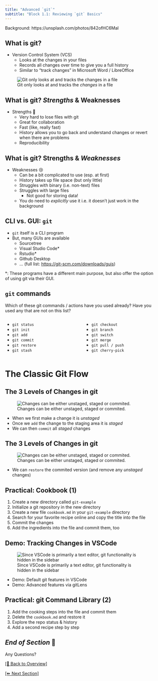 ```yaml
---
title: "Advanced `git`"
subtitle: "Block 1.1: Reviewing `git` Basics"
---
```


::: attribution
Background: https://unsplash.com/photos/842ofHC6MaI
:::

## What is git?

- Version Control System (VCS)
  - Looks at the changes in your files
  - Records all changes over time to give you a full history
  - Similar to "track changes" in Microsoft Word / LibreOffice

::: {.fragment}

![Git only looks at and tracks the *changes* in a file](images/carpentries/play-changes.svg)

:::

## What is git? *Strengths* & Weaknesses

- Strengths 💪
  - Very hard to lose files with git
  - Great for collaboration
  - Fast (like, really fast)
  - History allows you to go back and understand changes or revert when there are problems
  - Reproducibility

## What is git? Strengths & *Weaknesses*

- Weaknesses 😢
  - Can be a bit complicated to use (esp. at first)
  - History takes up file space (but only little)
  - Struggles with binary (i.e. non-text) files
  - Struggles with large files
    - Not good for storing data!
  - You do need to *explicitly* use it i.e. it doesn't just work in the background

## CLI vs. GUI: `git`

- `git` itself is a CLI program
- But, many GUIs are available
  - Sourcetree
  - Visual Studio Code*
  - Rstudio*
  - Github Desktop
  - ... (full list: <https://git-scm.com/downloads/guis>)

::: {.fragment}

*: These programs have a different main purpose, but also offer the option of using git via their GUI.

:::

## `git` commands  {background-color="black"}

Which of these git commands / actions have you used already? Have you used any that are not on this list?

:::: {.columns}

::: {.column width="50%"}
- `git status`
- `git init`
- `git add`
- `git commit`
- `git restore`
- `git stash`
:::

::: {.column width="50%"}
- `git checkout`
- `git branch`
- `git switch`
- `git merge`
- `git pull / push`
- `git cherry-pick`
:::

::::

# The Classic Git Flow

## The 3 Levels of Changes in git

![Changes can be either unstaged, staged or commited.](images/drawings/git-areas.png)

- When we first make a change it is *unstaged*
- Once we `add` the change to the staging area it is *staged*
- We can then `commit` all *staged* changes


## The 3 Levels of Changes in git

![Changes can be either unstaged, staged or commited.](images/drawings/git-areas.png)

::: {.nonincremental}
- We can `restore` the commited version (and remove any *unstaged* changes)
:::

## Practical: Cookbook (1) {background-color="black"}

1. Create a new directory called `git-example`
2. Initialize a git repository in the new directory
3. Create a new file `cookbook.md` in your `git-example` directory
4. Search for your favorite recipe online and copy the title into the file
5. Commit the changes
6. Add the ingredients into the file and commit them, too

## Demo: Tracking Changes in VSCode

![Since VSCode is primarily a text editor, git functionality is hidden in the sidebar](images/screenshots/vscode-git.png)

- Demo: Default git features in VSCode
- Demo: Advanced features via gitLens

## Practical: git Command Library (2) {background-color="black"}

1. Add the cooking steps into the file and commit them
2. Delete the `cookbook.md` and restore it
3. Explore the repo status & history
4. Add a second recipe step by step

## *End of Section* 🎉 {background-color="black"}

:::{.r-fit-text}
Any Questions?
:::

[[🏡 Back to Overview]](../index.html)

[[⏩️ Next Section]](./1.2-branches_merging.html) 
